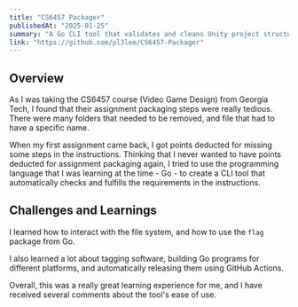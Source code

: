 ```yaml
---
title: "CS6457 Packager"
publishedAt: "2025-01-25"
summary: "A Go CLI tool that validates and cleans Unity project structures for CS6457 assignments. Ensures project structure meets submission requirements and removes unnecessary files."
link: "https://github.com/pl3lee/CS6457-Packager"
---
```


## Overview

As I was taking the CS6457 course (Video Game Design) from Georgia Tech, I found that their assignment packaging steps were really tedious. There were many folders that needed to be removed, and file that had to have a specific name.

When my first assignment came back, I got points deducted for missing some steps in the instructions. Thinking that I never wanted to have points deducted for assignment packaging again, I tried to use the programming language that I was learning at the time - Go - to create a CLI tool that automatically checks and fulfills the requirements in the instructions.

## Challenges and Learnings
I learned how to interact with the file system, and how to use the `flag` package from Go.

I also learned a lot about tagging software, building Go programs for different platforms, and automatically releasing them using GitHub Actions.

Overall, this was a really great learning experience for me, and I have received several comments about the tool's ease of use.


